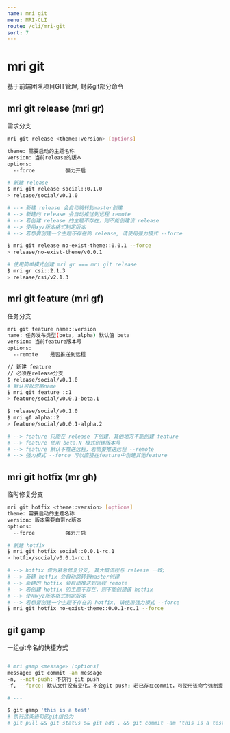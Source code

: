 ```yaml
---
name: mri git
menu: MRI-CLI
route: /cli/mri-git
sort: 7
---
```



# mri git

基于前端团队项目GIT管理, 封装git部分命令


## mri git release (mri gr)

需求分支

```bash
mri git release <theme::version> [options]

theme: 需要启动的主题名称
version: 当前release的版本
options:
  --force          强力开启
```

```sh
# 新建 release
$ mri git release social::0.1.0
> release/social/v0.1.0

# --> 新建 release 会自动跳转到master创建
# --> 新建的 release 会自动推送到远程 remote
# --> 若创建 release 的主题不存在，则不能创建该 release
# --> 使用xyz版本格式制定版本
# --> 若想要创建一个主题不存在的 release, 请使用强力模式 --force

$ mri git release no-exist-theme::0.0.1 --force
> release/no-exist-theme/v0.0.1

# 使用简单模式创建 mri gr === mri git release
$ mri gr csi::2.1.3
> release/csi/v2.1.3

```

## mri git feature (mri gf)

任务分支

```bash
mri git feature name::version
name: 任务发布类型(beta, alpha) 默认值 beta
version: 当前feature版本号
options:
  --remote    是否推送到远程
```

```bash
// 新建 feature
// 必须在release分支
$ release/social/v0.1.0
# 默认可以忽略name
$ mri git feature ::1
> feature/social/v0.0.1-beta.1

$ release/social/v0.1.0
$ mri gf alpha::2
> feature/social/v0.0.1-alpha.2

# --> feature 只能在 release 下创建，其他地方不能创建 feature
# --> feature 使用 beta.N 模式创建版本号
# --> feature 默认不推送远程，若需要推送远程 --remote
# --> 强力模式 --force 可以直接在feature中创建其他feature
```

## mri git hotfix (mr gh)

临时修复分支

```bash
mri git hotfix <theme::version> [options]
theme: 需要启动的主题名称
version: 版本需要自带rc版本
options:
  --force          强力开启
```

```sh
# 新建 hotfix
$ mri git hotfix social::0.0.1-rc.1
> hotfix/social/v0.0.1-rc.1

# --> hotfix 做为紧急修复分支, 其大概流程与 release 一致;
# --> 新建 hotfix 会自动跳转到master创建
# --> 新建的 hotfix 会自动推送到远程 remote
# --> 若创建 hotfix 的主题不存在，则不能创建该 hotfix
# --> 使用xyz版本格式制定版本
# --> 若想要创建一个主题不存在的 hotfix, 请使用强力模式 --force
$ mri git hotfix no-exist-theme::0.0.1-rc.1 --force

```

## git gamp

一组git命名的快捷方式

```bash

# mri gamp <message> [options]
message: git commit -am message
-n, --not-push: 不执行 git push
-f, --force: 默认文件没有变化，不会git push; 若已存在commit，可使用该命令强制提交文件

# ---

$ git gamp 'this is a test'
# 执行这条语句的git组合为
# git pull && git status && git add . && git commit -am 'this is a test' && git push

```
